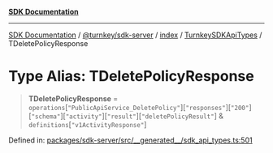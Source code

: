 [**SDK Documentation**](../../../../../../README.mdx)

***

[SDK Documentation](../../../../../../packages.mdx) / [@turnkey/sdk-server](../../../../README.mdx) / [index](../../../README.mdx) / [TurnkeySDKApiTypes](../README.mdx) / TDeletePolicyResponse

# Type Alias: TDeletePolicyResponse

> **TDeletePolicyResponse** = `operations`\[`"PublicApiService_DeletePolicy"`\]\[`"responses"`\]\[`"200"`\]\[`"schema"`\]\[`"activity"`\]\[`"result"`\]\[`"deletePolicyResult"`\] & `definitions`\[`"v1ActivityResponse"`\]

Defined in: [packages/sdk-server/src/\_\_generated\_\_/sdk\_api\_types.ts:501](https://github.com/tkhq/sdk/blob/3a88af7d1d927c6022706911d6af0f92f1440e00/packages/sdk-server/src/__generated__/sdk_api_types.ts#L501)
